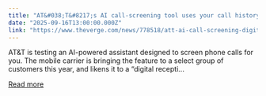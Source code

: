 ```yaml
---
title: "AT&#038;T&#8217;s AI call-screening tool uses your call history to filter out spam"
date: "2025-09-16T13:00:00.000Z"
link: "https://www.theverge.com/news/778518/att-ai-call-screening-digital-receptionist"
---
```


AT&T is testing an AI-powered assistant designed to screen phone calls for you. The mobile carrier is bringing the feature to a select group of customers this year, and likens it to a “digital recepti...

[Read more](https://www.theverge.com/news/778518/att-ai-call-screening-digital-receptionist)
